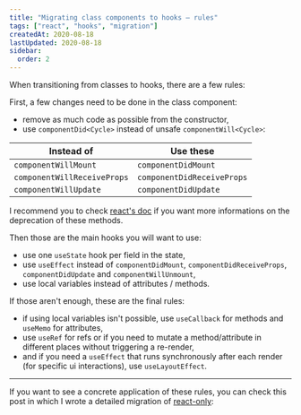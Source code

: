 ```yaml
---
title: "Migrating class components to hooks – rules"
tags: ["react", "hooks", "migration"]
createdAt: 2020-08-18
lastUpdated: 2020-08-18
sidebar:
  order: 2
---
```



When transitioning from classes to hooks, there are a few rules:

First, a few changes need to be done in the class component:

- remove as much code as possible from the constructor,
- use `componentDid<Cycle>` instead of unsafe `componentWill<Cycle>`:

| Instead of                  | Use these                  |
| --------------------------- | -------------------------- |
| `componentWillMount`        | `componentDidMount`        |
| `componentWillReceiveProps` | `componentDidReceiveProps` |
| `componentWillUpdate`       | `componentDidUpdate`       |

I recommend you to check [react's doc](https://reactjs.org/docs/react-component.html#unsafe_componentwillreceiveprops) if you want more informations on the deprecation of these methods.

Then those are the main hooks you will want to use:

- use one `useState` hook per field in the state,
- use `useEffect` instead of `componentDidMount`, `componentDidReceiveProps`, `componentDidUpdate` and `componentWillUnmount`,
- use local variables instead of attributes / methods.

If those aren't enough, these are the final rules:

- if using local variables isn't possible, use `useCallback` for methods and `useMemo` for attributes,
- use `useRef` for refs or if you need to mutate a method/attribute in different places without triggering a re-render,
- and if you need a `useEffect` that runs synchronously after each render (for specific ui interactions), use `useLayoutEffect`.

---

If you want to see a concrete application of these rules, you can check this post in which I wrote a detailed migration of [react-only](https://www.npmjs.com/package/react-only):

<LinkToPost slug="react/migrating-class-components-to-hooks" />
